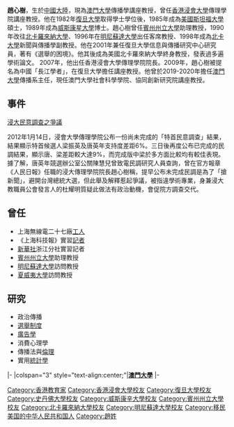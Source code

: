 {{多個問題|
{{copyedit|time=2012-02-07T04:19:11+00:00}}
{{unreferenced|time=2012-02-07T04:19:11+00:00}}
{{tone|time=2012-02-07T04:19:11+00:00}}
{{weasel|time=2012-02-07T04:19:11+00:00}}
}}
'''趙心樹'''，生於[[中國大陸|中國大陸]]，現為[[澳門大學|澳門大學]]傳播學講座教授，曾任[[香港浸會大學|香港浸會大學]]傳理學院講座教授。他在1982年[[復旦大學|復旦大學]]取得學士學位後，1985年成為[[美國|美國]][[斯坦福大學|斯坦福大學]]碩士，1989年成為[[威斯康星大學|威斯康星大學]]博士。趙心樹曾任[[賓州州立大學|賓州州立大學]]助理教授，1990年改往[[北卡羅來納大學|北卡羅來納大學]]、1996年在[[明尼蘇達大學|明尼蘇達大學]]出任客席教授、1998年成為[[北卡大學|北卡大學]]新聞與傳播學副教授。他在2001年兼任復旦大學信息與傳播研究中心研究員，著有《選舉的困境》。他其後成為美國北卡羅來納大學終身教授，發表過多遍學術論文。 2007年，他出任香港浸會大學傳理學院院長。2009年，趙心樹被提名為中國「長江學者」，在復旦大學擔任講座教授。他曾於2019-2020年擔任[[澳門大學|澳門大學]]傳播系主任，現任澳門大學社會科學學院、協同創新研究院講座教授。

== 事件 ==

[[香港浸會大學民意調查風波|浸大民意調查之爭議]]

2012年1月14日，浸會大學傳理學院公布一份尚未完成的「特首民意調查」結果，結果顯示特首候選人梁振英及唐英年支持度差距6%。三日後再度公布已完成的民調結果，顯示唐、梁差距較大達9%，而完成版中梁於多方面比較均有較佳表現。據了解，唐英年競選辦公室公關陳慧兒曾致電民調研究人員查詢，曾在官方報章《人民日報》任職的浸大傳理學院院長趙心樹稱，提早公布未完成民調是為了「搶新聞」，避開台灣總統大選，但此舉及解釋惹起爭議，被指違學術專業，身兼浸大教職員公會發言人的杜耀明質疑此做法有政治動機，會促院方調查交代。

== 曾任 ==
*上海無線電二十七廠[[工人|工人]]
*《上海科技報》實習[[記者|記者]]
*[[新華社|新華社]]浙江分社實習記者
*[[賓州州立大學|賓州州立大學]]助理教授
*[[明尼蘇達大學|明尼蘇達大學]]訪問教授
*[[夏威夷大學|夏威夷大學]]訪問教授

== 研究 ==
* 政治傳播
* [[選舉制度|選舉制度]]
* [[廣告學|廣告學]]
* 消費心理學
* 傳播法與[[倫理|倫理]]
* 實用[[統計學|統計學]]

{{start box}}
{{s-edu}}
{{s-aca}}
|-
|colspan="3" style="text-align:center;"|'''[[澳門大學|澳門大學]]'''
|-
{{s-before|Tony Schirato}}
{{s-title|[[澳門大學|澳門大學]]社會科學學院系主任<small><br>現任|2019年-</small>}}
{{end box}}

{{DEFAULTSORT: Zhao}}
[[Category:香港教育家|Category:香港教育家]]
[[Category:香港浸會大學校友|Category:香港浸會大學校友]]
[[Category:復旦大學校友|Category:復旦大學校友]]
[[Category:史丹佛大學校友|Category:史丹佛大學校友]]
[[Category:威斯康辛大學校友|Category:威斯康辛大學校友]]
[[Category:賓州州立大學校友|Category:賓州州立大學校友]]
[[Category:北卡羅來納大學校友|Category:北卡羅來納大學校友]]
[[Category:明尼蘇達大學校友|Category:明尼蘇達大學校友]]
[[Category:移民美国的中华人民共和国人|Category:移民美国的中华人民共和国人]]
[[Category:趙姓|Category:趙姓]]